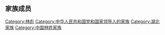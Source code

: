 == 家族成员 ==
{{林彪家系}}


[[Category:林彪|Category:林彪]]
[[Category:中华人民共和国党和国家领导人的家族|Category:中华人民共和国党和国家领导人的家族]]
[[Category:湖北家族|Category:湖北家族]]
[[Category:中国林姓家族|Category:中国林姓家族]]